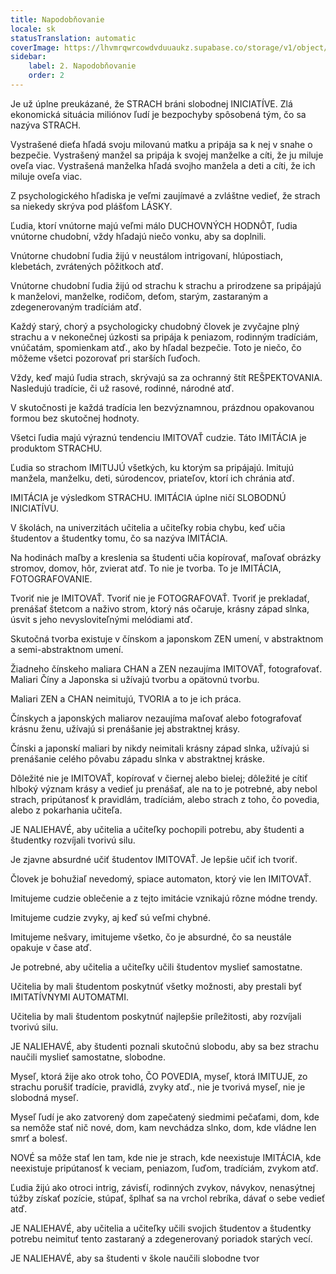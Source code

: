 ```yaml
---
title: Napodobňovanie
locale: sk
statusTranslation: automatic
coverImage: https://lhvmrqwrcowdvduuaukz.supabase.co/storage/v1/object/public/strapi-uploads/small_cover-educacion-fundamental.webp-2d51a7828a2b1309555be27f7e2a61a0.webp
sidebar:
    label: 2. Napodobňovanie
    order: 2
---
```

Je už úplne preukázané, že STRACH bráni slobodnej INICIATÍVE. Zlá ekonomická situácia miliónov ľudí je bezpochyby spôsobená tým, čo sa nazýva STRACH.

Vystrašené dieťa hľadá svoju milovanú matku a pripája sa k nej v snahe o bezpečie. Vystrašený manžel sa pripája k svojej manželke a cíti, že ju miluje oveľa viac. Vystrašená manželka hľadá svojho manžela a deti a cíti, že ich miluje oveľa viac.

Z psychologického hľadiska je veľmi zaujímavé a zvláštne vedieť, že strach sa niekedy skrýva pod plášťom LÁSKY.

Ľudia, ktorí vnútorne majú veľmi málo DUCHOVNÝCH HODNÔT, ľudia vnútorne chudobní, vždy hľadajú niečo vonku, aby sa doplnili.

Vnútorne chudobní ľudia žijú v neustálom intrigovaní, hlúpostiach, klebetách, zvrátených pôžitkoch atď.

Vnútorne chudobní ľudia žijú od strachu k strachu a prirodzene sa pripájajú k manželovi, manželke, rodičom, deťom, starým, zastaraným a zdegenerovaným tradíciám atď.

Každý starý, chorý a psychologicky chudobný človek je zvyčajne plný strachu a v nekonečnej úzkosti sa pripája k peniazom, rodinným tradíciám, vnúčatám, spomienkam atď., ako by hľadal bezpečie. Toto je niečo, čo môžeme všetci pozorovať pri starších ľuďoch.

Vždy, keď majú ľudia strach, skrývajú sa za ochranný štít REŠPEKTOVANIA. Nasledujú tradície, či už rasové, rodinné, národné atď.

V skutočnosti je každá tradícia len bezvýznamnou, prázdnou opakovanou formou bez skutočnej hodnoty.

Všetci ľudia majú výraznú tendenciu IMITOVAŤ cudzie. Táto IMITÁCIA je produktom STRACHU.

Ľudia so strachom IMITUJÚ všetkých, ku ktorým sa pripájajú. Imitujú manžela, manželku, deti, súrodencov, priateľov, ktorí ich chránia atď.

IMITÁCIA je výsledkom STRACHU. IMITÁCIA úplne ničí SLOBODNÚ INICIATÍVU.

V školách, na univerzitách učitelia a učiteľky robia chybu, keď učia študentov a študentky tomu, čo sa nazýva IMITÁCIA.

Na hodinách maľby a kreslenia sa študenti učia kopírovať, maľovať obrázky stromov, domov, hôr, zvierat atď. To nie je tvorba. To je IMITÁCIA, FOTOGRAFOVANIE.

Tvoriť nie je IMITOVAŤ. Tvoriť nie je FOTOGRAFOVAŤ. Tvoriť je prekladať, prenášať štetcom a naživo strom, ktorý nás očaruje, krásny západ slnka, úsvit s jeho nevysloviteľnými melódiami atď.

Skutočná tvorba existuje v čínskom a japonskom ZEN umení, v abstraktnom a semi-abstraktnom umení.

Žiadneho čínskeho maliara CHAN a ZEN nezaujíma IMITOVAŤ, fotografovať. Maliari Číny a Japonska si užívajú tvorbu a opätovnú tvorbu.

Maliari ZEN a CHAN neimitujú, TVORIA a to je ich práca.

Čínskych a japonských maliarov nezaujíma maľovať alebo fotografovať krásnu ženu, užívajú si prenášanie jej abstraktnej krásy.

Čínski a japonskí maliari by nikdy neimitali krásny západ slnka, užívajú si prenášanie celého pôvabu západu slnka v abstraktnej kráske.

Dôležité nie je IMITOVAŤ, kopírovať v čiernej alebo bielej; dôležité je cítiť hlboký význam krásy a vedieť ju prenášať, ale na to je potrebné, aby nebol strach, pripútanosť k pravidlám, tradíciám, alebo strach z toho, čo povedia, alebo z pokarhania učiteľa.

JE NALIEHAVÉ, aby učitelia a učiteľky pochopili potrebu, aby študenti a študentky rozvíjali tvorivú silu.

Je zjavne absurdné učiť študentov IMITOVAŤ. Je lepšie učiť ich tvoriť.

Človek je bohužiaľ nevedomý, spiace automaton, ktorý vie len IMITOVAŤ.

Imitujeme cudzie oblečenie a z tejto imitácie vznikajú rôzne módne trendy.

Imitujeme cudzie zvyky, aj keď sú veľmi chybné.

Imitujeme nešvary, imitujeme všetko, čo je absurdné, čo sa neustále opakuje v čase atď.

Je potrebné, aby učitelia a učiteľky učili študentov myslieť samostatne.

Učitelia by mali študentom poskytnúť všetky možnosti, aby prestali byť IMITATÍVNYMI AUTOMATMI.

Učitelia by mali študentom poskytnúť najlepšie príležitosti, aby rozvíjali tvorivú silu.

JE NALIEHAVÉ, aby študenti poznali skutočnú slobodu, aby sa bez strachu naučili myslieť samostatne, slobodne.

Myseľ, ktorá žije ako otrok toho, ČO POVEDIA, myseľ, ktorá IMITUJE, zo strachu porušiť tradície, pravidlá, zvyky atď., nie je tvorivá myseľ, nie je slobodná myseľ.

Myseľ ľudí je ako zatvorený dom zapečatený siedmimi pečaťami, dom, kde sa nemôže stať nič nové, dom, kam nevchádza slnko, dom, kde vládne len smrť a bolesť.

NOVÉ sa môže stať len tam, kde nie je strach, kde neexistuje IMITÁCIA, kde neexistuje pripútanosť k veciam, peniazom, ľuďom, tradíciám, zvykom atď.

Ľudia žijú ako otroci intrig, závisťí, rodinných zvykov, návykov, nenasýtnej túžby získať pozície, stúpať, šplhať sa na vrchol rebríka, dávať o sebe vedieť atď.

JE NALIEHAVÉ, aby učitelia a učiteľky učili svojich študentov a študentky potrebu neimituť tento zastaraný a zdegenerovaný poriadok starých vecí.

JE NALIEHAVÉ, aby sa študenti v škole naučili slobodne tvor
